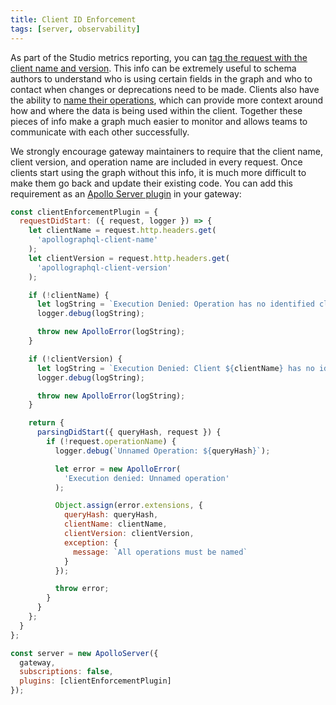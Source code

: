 ```yaml
---
title: Client ID Enforcement
tags: [server, observability]
---
```


As part of the Studio metrics reporting, you can [tag the request with the client name and version](https://www.apollographql.com/docs/studio/metrics/client-awareness). This info can be extremely useful to schema authors to understand who is using certain fields in the graph and who to contact when changes or deprecations need to be made. Clients also have the ability to [name their operations](https://www.apollographql.com/docs/react/data/operation-best-practices/#name-all-operations), which can provide more context around how and where the data is being used within the client. Together these pieces of info make a graph much easier to monitor and allows teams to communicate with each other successfully.

We strongly encourage gateway maintainers to require that the client name, client version, and operation name are included in every request. Once clients start using the graph without this info, it is much more difficult to make them go back and update their existing code. You can add this requirement as an [Apollo Server plugin](https://www.apollographql.com/docs/apollo-server/builtin-plugins) in your gateway:

```js
const clientEnforcementPlugin = {
  requestDidStart: ({ request, logger }) => {
    let clientName = request.http.headers.get(
      'apollographql-client-name'
    );
    let clientVersion = request.http.headers.get(
      'apollographql-client-version'
    );

    if (!clientName) {
      let logString = `Execution Denied: Operation has no identified client`;
      logger.debug(logString);

      throw new ApolloError(logString);
    }

    if (!clientVersion) {
      let logString = `Execution Denied: Client ${clientName} has no identified version`;
      logger.debug(logString);

      throw new ApolloError(logString);
    }

    return {
      parsingDidStart({ queryHash, request }) {
        if (!request.operationName) {
          logger.debug(`Unnamed Operation: ${queryHash}`);

          let error = new ApolloError(
            'Execution denied: Unnamed operation'
          );

          Object.assign(error.extensions, {
            queryHash: queryHash,
            clientName: clientName,
            clientVersion: clientVersion,
            exception: {
              message: `All operations must be named`
            }
          });

          throw error;
        }
      }
    };
  }
};

const server = new ApolloServer({
  gateway,
  subscriptions: false,
  plugins: [clientEnforcementPlugin]
});
```
